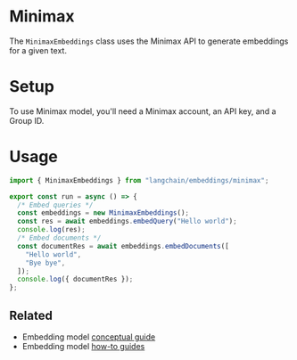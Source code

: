 # Minimax

The `MinimaxEmbeddings` class uses the Minimax API to generate embeddings for a given text.

# Setup

To use Minimax model, you'll need a Minimax account, an API key, and a Group ID.

# Usage

```typescript
import { MinimaxEmbeddings } from "langchain/embeddings/minimax";

export const run = async () => {
  /* Embed queries */
  const embeddings = new MinimaxEmbeddings();
  const res = await embeddings.embedQuery("Hello world");
  console.log(res);
  /* Embed documents */
  const documentRes = await embeddings.embedDocuments([
    "Hello world",
    "Bye bye",
  ]);
  console.log({ documentRes });
};
```

## Related

- Embedding model [conceptual guide](/docs/concepts/embedding_models)
- Embedding model [how-to guides](/docs/how_to/#embedding-models)
